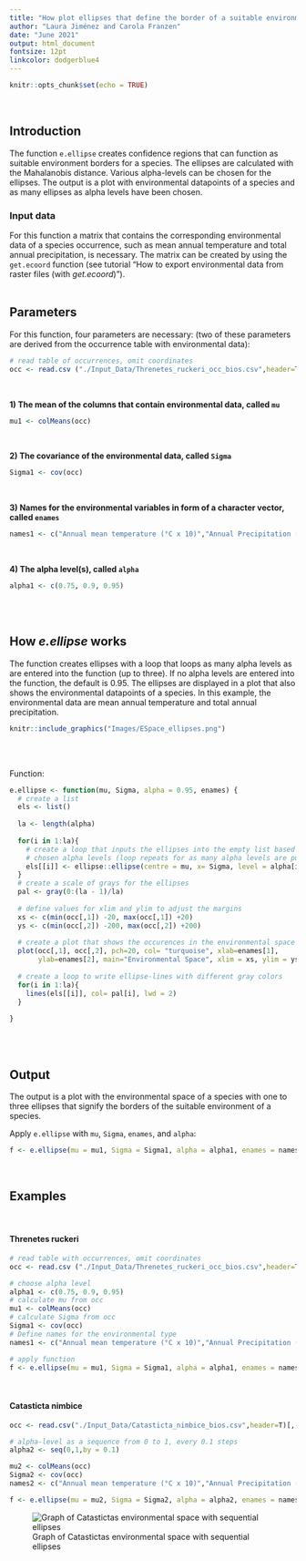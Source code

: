 ```yaml
---
title: "How plot ellipses that define the border of a suitable environment (with *e.ellipse*)"
author: "Laura Jiménez and Carola Franzen"
date: "June 2021"
output: html_document
fontsize: 12pt
linkcolor: dodgerblue4
---
```



```r
knitr::opts_chunk$set(echo = TRUE)

```
\
  
## Introduction

The function `e.ellipse` creates confidence regions that can function as suitable environment borders for a species. The ellipses are calculated with the Mahalanobis distance. Various alpha-levels can be chosen for the ellipses. The output is a plot with environmental datapoints of a species and as many ellipses as alpha levels have been chosen.
\

### Input data

For this function a matrix that contains the corresponding environmental data of a species occurrence, such as mean annual temperature and total annual precipitation, is necessary. The matrix can be created by using the `get.ecoord` function (see tutorial "How to export environmental data from raster files (with *get.ecoord*)").
\
\

## Parameters

For this function, four parameters are necessary: (two of these parameters are derived from the occurrence table with environmental data):
\
```r
# read table of occurrences, omit coordinates
occ <- read.csv ("./Input_Data/Threnetes_ruckeri_occ_bios.csv",header=T)[,-(1:2)]
```
\

**1) The mean of the columns that contain environmental data, called `mu`**

```r
mu1 <- colMeans(occ)
```
\
  
**2) The covariance of the environmental data, called `Sigma`**
```r
Sigma1 <- cov(occ)
```
\

**3) Names for the environmental variables in form of a character vector, called `enames` **
```r
names1 <- c("Annual mean temperature (°C x 10)","Annual Precipitation (mm)") 
```
\

**4) The alpha level(s), called `alpha`**
```r
alpha1 <- c(0.75, 0.9, 0.95)
```
\
\

## How *e.ellipse* works

The function creates ellipses with a loop that loops as many alpha levels as are entered into the function (up to three). If no alpha levels are entered into the function, the default is 0.95. The ellipses are displayed in a plot that also shows the environmental datapoints of a species. In this example, the environmental data are mean annual temperature and total annual precipitation.


```r
knitr::include_graphics("Images/ESpace_ellipses.png")
```
\
\

Function:
```r
e.ellipse <- function(mu, Sigma, alpha = 0.95, enames) {
  # create a list
  els <- list()
  
  la <- length(alpha)
  
  for(i in 1:la){
    # create a loop that inputs the ellipses into the empty list based on the 
    # chosen alpha levels (loop repeats for as many alpha levels are put in)
    els[[i]] <- ellipse::ellipse(centre = mu, x= Sigma, level = alpha[i])
  }
  # create a scale of grays for the ellipses
  pal <- gray(0:(la - 1)/la)
  
  # define values for xlim and ylim to adjust the margins
  xs <- c(min(occ[,1]) -20, max(occ[,1]) +20)
  ys <- c(min(occ[,2]) -200, max(occ[,2]) +200)
  
  # create a plot that shows the occurences in the environmental space 
  plot(occ[,1], occ[,2], pch=20, col= "turquoise", xlab=enames[1],
       ylab=enames[2], main="Environmental Space", xlim = xs, ylim = ys)
  
  # create a loop to write ellipse-lines with different gray colors
  for(i in 1:la){
    lines(els[[i]], col= pal[i], lwd = 2)
  }
  
}
```
\
\

## Output

The output is a plot with the environmental space of a species with one to three ellipses that signify the borders of the suitable environment of a species. 

Apply `e.ellipse` with `mu`, `Sigma`, `enames`, and `alpha`:
```r
f <- e.ellipse(mu = mu1, Sigma = Sigma1, alpha = alpha1, enames = names1)

```
\

## Examples
\

#### Threnetes ruckeri

```r
# read table with occurrences, omit coordinates
occ <- read.csv ("./Input_Data/Threnetes_ruckeri_occ_bios.csv",header=T)[,-(1:2)]

# choose alpha level
alpha1 <- c(0.75, 0.9, 0.95)
# calculate mu from occ
mu1 <- colMeans(occ)
# calculate Sigma from occ
Sigma1 <- cov(occ)
# Define names for the environmental type
names1 <- c("Annual mean temperature (°C x 10)","Annual Precipitation (mm)") 

# apply function  
f <- e.ellipse(mu = mu1, Sigma = Sigma1, alpha = alpha1, enames = names1)

```
\

####  Catasticta nimbice

```r
occ <- read.csv("./Input_Data/Catasticta_nimbice_bios.csv",header=T)[,-(1:2)]

# alpha-level as a sequence from 0 to 1, every 0.1 steps
alpha2 <- seq(0,1,by = 0.1)

mu2 <- colMeans(occ)
Sigma2 <- cov(occ)
names2 <- c("Annual mean temperature (°C x 10)","Annual Precipitation (mm)") 

f <- e.ellipse(mu = mu2, Sigma = Sigma2, alpha = alpha2, enames = names2)
```

![Graph of Catastictas environmental space with sequential ellipses](Images/ESpace_ellipses2.png)

